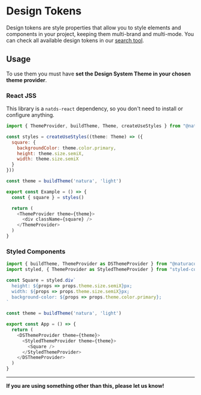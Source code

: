 
<Meta title="Documentation/Design Tokens" />

# Design Tokens

Design tokens are style properties that allow you to style elements and components in your project, keeping them multi-brand and multi-mode. You can check all available design tokens in our [search tool](https://ds.natura.design/28db352be/p/3880eb-search).

## Usage
To use them you must have **set the Design System Theme in your chosen theme provider**.

### React JSS
This library is a `natds-react` dependency, so you don't need to install or configure anything.

```javascript
import { ThemeProvider, buildTheme, Theme, createUseStyles } from "@naturacosmeticos/natds-react";

const styles = createUseStyles((theme: Theme) => ({
  square: {
    backgroundColor: theme.color.primary,
    height: theme.size.semiX,
    width: theme.size.semiX
  }
}))

const theme = buildTheme('natura', 'light')

export const Example = () => {
  const { square } = styles()

  return (
    <ThemeProvider theme={theme}>
      <div className={square} />
    </ThemeProvider>
  )
}
```

### Styled Components

```javascript
import { buildTheme, ThemeProvider as DSThemeProvider } from "@naturacosmeticos/natds-react";
import styled, { ThemeProvider as StyledThemeProvider } from "styled-components";

const Square = styled.div`
  height: ${props => props.theme.size.semiX}px;
  width: ${props => props.theme.size.semiX}px;
  background-color: ${props => props.theme.color.primary};
`

const theme = buildTheme('natura', 'light')

export const App = () => {
  return (
    <DSThemeProvider theme={theme}>
      <StyledThemeProvider theme={theme}>
        <Square />
      </StyledThemeProvider>
    </DSThemeProvider>
  )
}
```

---

**If you are using something other than this, please let us know!**
